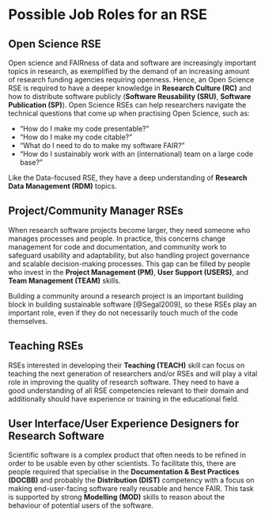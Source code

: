 # Possible Job Roles for an RSE

## Open Science RSE

Open science and FAIRness of data and software are increasingly important topics in research,
as exemplified by the demand of an increasing amount of research funding agencies requiring openness.
Hence, an Open Science RSE is required to have a deeper knowledge in **Research Culture (RC)** and how to distribute software publicly (**Software Reusability (SRU)**, **Software Publication (SP)**).
Open Science RSEs can help researchers navigate the technical questions that come up
when practising Open Science, such as:

- "How do I make my code presentable?"
- "How do I make my code citable?"
- "What do I need to do to make my software FAIR?"
- "How do I sustainably work with an (international) team on a large code base?"

Like the Data-focused RSE, they have a deep understanding of **Research Data Management (RDM)** topics.

## Project/Community Manager RSEs

When research software projects become larger, they need someone who manages
processes and people.
In practice, this concerns change management for code and documentation,
and community work to safeguard usability and adaptability,
but also handling project governance and scalable decision-making processes.
This gap can be filled by people who invest in the **Project Management (PM)**, **User Support (USERS)**, and **Team Management (TEAM)** skills.

Building a community around a research project is an
important building block in building sustainable software [@Segal2009], so these RSEs play
an important role, even if they do not necessarily touch much of the code themselves.

## Teaching RSEs

RSEs interested in developing their **Teaching (TEACH)** skill can focus on teaching the next generation of researchers and/or RSEs and will play
a vital role in improving the quality of research software.
They need to have a good understanding of all RSE competencies relevant to their domain and
additionally should have experience or training in the educational field.

## User Interface/User Experience Designers for Research Software

Scientific software is a complex product that often needs to be refined in order to be usable even by other scientists.
To facilitate this, there are people required that specialise in the **Documentation & Best Practices (DOCBB)** and probably the **Distribution (DIST)** competency
with a focus on making end-user-facing software really reusable and hence FAIR.
This task is supported by strong **Modelling (MOD)** skills to reason about the behaviour of potential users of the software.

